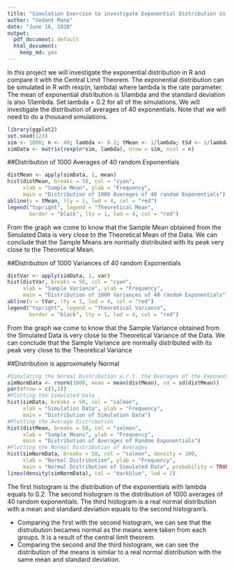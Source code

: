 ```yaml
---
title: "Simulation Exercise to investigate Exponential Distribution in R"
author: "Vedant Mane"
date: "June 16, 2020"
output:
  pdf_document: default
  html_document:
    keep_md: yes
---
```


In this project we will investigate the exponential distribution in R and compare it with the Central Limit Theorem. The exponential distribution can be simulated in R with rexp(n, lambda) where lambda is the rate parameter. The mean of exponential distribution is 1/lambda and the standard deviation is also 1/lambda. Set lambda = 0.2 for all of the simulations. We will investigate the distribution of averages of 40 exponentials. Note that we will need to do a thousand simulations.

```r
library(ggplot2)
set.seed(123)
sim <- 1000; n <- 40; lambda <- 0.2; tMean <- 1/lambda; tSd <- 1/lambda; tVar <- tSd^2;
simData <- matrix(rexp(n*sim, lambda), nrow = sim, ncol = n)
```

##Distribution of 1000 Averages of 40 random Exponentials

```r
distMean <- apply(simData, 1, mean)
hist(distMean, breaks = 50, col = "cyan", 
     xlab = "Sample Mean", ylab = "Frequency", 
     main = "Distribution of 1000 Averages of 40 random Exponentials")
abline(v = tMean, lty = 1, lwd = 4, col = "red")
legend("topright", legend = "Theoretical Mean", 
       border = "black", lty = 1, lwd = 4, col = "red")
```

From the graph we come to know that the Sample Mean obtained from the Simulated Data is very close to the Theoretical Mean of the Data. We can conclude that the Sample Means are normally distributed with its peak very close to the Theoretical Mean.

##Distribution of 1000 Variances of 40 random Exponentials

```r
distVar <- apply(simData, 1, var)
hist(distVar, breaks = 50, col = "cyan", 
     xlab = "Sample Variance", ylab = "Frequency", 
     main = "Distribution of 1000 Variances of 40 random Exponentials")
abline(v = tVar, lty = 1, lwd = 4, col = "red")
legend("topright", legend = "Theoretical Variance", 
       border = "black", lty = 1, lwd = 4, col = "red")
```

From the graph we come to know that the Sample Variance obtained from the Simulated Data is very close to the Theoretical Variance of the Data. We can conclude that the Sample Variance are normally distributed with its peak very close to the Theoretical Variance

##Distribution is approximately Normal

```r
#Simulating the Normal Distribution w.r.t. the Averages of the Exponentials
simNormData <- rnorm(1000, mean = mean(distMean), sd = sd(distMean))
par(mfrow = c(3,1))
#Plotting the Simulated Data
hist(simData, breaks = 50, col = "salmon", 
     xlab = "Simulation Data", ylab = "Frequency", 
     main = "Distribution of Simulation Data")
#Plotting the Average Distribution
hist(distMean, breaks = 50, col = "salmon", 
     xlab = "Sample Means", ylab = "Frequency", 
     main = "Distribution of Averages of Random Exponentials")
#Plotting the Normal Distribution of Averages
hist(simNormData, breaks = 50, col = "salmon", density = 100,
     xlab = "Normal Distribution", ylab = "Frequency", 
     main = "Normal Distribution of Simulated Data", probability = TRUE)
lines(density(simNormData), col = "darkblue", lwd = 2)
```

The first histogram is the distribution of the exponentials with lambda equals to 0.2. The second histogram is the distribution of 1000 averages of 40 random exponentials. The third histogram is a real normal distribution with a mean and standard deviation equals to the second histogram’s.

* Comparing the first with the second histogram, we can see that the distrubution becames normal as the means were taken from each groups. It is a result of the central limit theorem.  
* Comparing the second and the third histogram, we can see the distribution of the means is similar to a real normal distribution with the same mean and standard deviation.